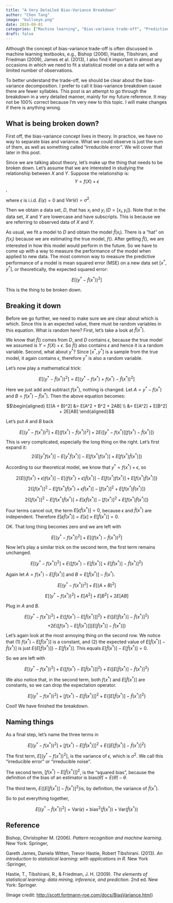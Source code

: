 ```yaml
---
title: "A Very Detailed Bias-Variance Breakdown"
author: "Chen Tang"
image: "bullseye.png"
date: 2019-09-01
categories: ["Machine learning", "Bias-variance trade-off", "Prediction", "Math", "Statistics"]
draft: false
---
```


Although the concept of bias-variance trade-off is often discussed in machine learning textbooks, e.g., Bishop (2006), Hastie, Tibshirani, and Friedman (2009), James et al. (2013), I also find it important in almost any occasions in which we need to fit a statistical model on a data set with a limited number of observations.

To better understand the trade-off, we should be clear about the bias-variance decomposition. I prefer to call it bias-variance breakdown cause there are fewer syllables. This post is an attempt to go through the breakdown in a very detailed manner, mainly for my future reference. It may not be 100% correct because I'm very new to this topic. I will make changes if there is anything wrong.

## What is being broken down?

First off, the bias-variance concept lives in theory. In practice, we have no way to separate bias and variance. What we could observe is just the sum of them, as well as something called "irreducible error". We will cover that later in this post.

Since we are talking about theory, let's make up the thing that needs to be broken down. Let's assume that we are interested in studying the relationship between $X$ and $Y$. Suppose the relationship is: $$Y = f(X) + \epsilon$$,

where $\epsilon$ is i.i.d. $E(\epsilon) = 0$ and $\text{Var}(\epsilon) = \sigma^2$.

Then we obtain a data set, $D$, that has $x_i$ and $y_i$ ($D = [x_i, y_i]$). Note that in the data set, $X$ and $Y$ are lowercase and have subscripts. This is because we are referring to observed data of $X$ and $Y$.

As usual, we fit a model to $D$ and obtain the model $\hat{f}(x_i)$. There is a "hat" on $f(x_i)$ because we are estimating the true model, $f()$. After getting $\hat{f}()$, we are interested in how this model would perform in the future. So we have to come up with a way to measure the performance of the model when applied to new data. The most common way to measure the predictive performance of a model is mean squared error (MSE) on a new data set $[x^\ast, y^\ast],$ or theoretically, the expected squared error:

$$E[(y^\ast - \hat{f}(x^\ast))^2]$$

This is the thing to be broken down.

## Breaking it down

Before we go further, we need to make sure we are clear about which is which. Since this is an expected value, there must be random variables in this equation. What is random here? First, let's take a look at $\hat{f}(x^\ast)$.

We know that $\hat{f}()$ comes from $D$, and $D$ contains $\epsilon$, because the true model we assumed is $Y = f(X) + \epsilon$. So $\hat{f}()$ also contains $\epsilon$ and hence it is a random variable. Second, what about $y^\ast$? Since $[x^\ast, y^\ast]$ is a sample from the true model, it again contains $\epsilon$, therefore $y^\ast$ is also a random variable.

Let's now play a mathematical trick:

$$E[(y^\ast - \hat{f}(x^\ast))^2] = E[(y^\ast - f(x^\ast) + f(x^\ast) - \hat{f}(x^\ast))^2]$$

Here we just add and subtract $f(x^\ast)$, nothing is changed. Let $A = y^\ast - f(x^\ast)$ and $B = f(x^\ast) - \hat{f}(x^\ast)$. Then the above equation becomes:

$$\begin{aligned}
E[(A + B)^2] &= E[A^2 + B^2 + 2AB] \\
&= E[A^2] + E[B^2] + 2E[AB]
\end{aligned}$$

Let's put $A$ and $B$ back

$$E[(y^\ast - f(x^\ast))^2] + E[(f(x^\ast) - \hat{f}(x^\ast))^2] + 2E\{[y^\ast - f(x^\ast)][f(x^\ast) - \hat{f}(x^\ast)]\}$$

This is very complicated, especially the long thing on the right. Let's first expand it: $$2\{E[y^\ast f(x^\ast)] - E[y^\ast \hat{f}(x^\ast)] - E[f(x^\ast) f(x^\ast)] + E[f(x^\ast) \hat{f}(x^\ast)]\}$$

According to our theoretical model, we know that $y^\ast = f(x^\ast) + \epsilon$, so

$$2\{E[(f(x^\ast) + \epsilon) f(x^\ast)] - E[(f(x^\ast) + \epsilon) \hat{f}(x^\ast)] - E[f(x^\ast) f(x^\ast)] + E[f(x^\ast) \hat{f}(x^\ast)]\}$$

$$2\{[f(x^\ast)]^2 - E[f(x^\ast) \hat{f}(x^\ast) + \epsilon \hat{f}(x^\ast)] - [f(x^\ast)]^2 + E[f(x^\ast) \hat{f}(x^\ast)]\}$$

$$2\{[f(x^\ast)]^2 - E[f(x^\ast) \hat{f}(x^\ast)] + E[\epsilon \hat{f}(x^\ast)] - [f(x^\ast)]^2 + E[f(x^\ast) \hat{f}(x^\ast)]\}$$

Four terms cancel out, the term $E[\epsilon \hat{f}(x^\ast)] = 0$, because $\epsilon$ and $\hat{f}(x^\ast)$ are independent. Therefore $E[\epsilon \hat{f}(x^\ast)] = E[\epsilon] \times E[\hat{f}(x^\ast)] = 0$.

OK. That long thing becomes zero and we are left with

$$E[(y^\ast - f(x^\ast))^2] + E[(f(x^\ast) - \hat{f}(x^\ast))^2]$$

Now let's play a similar trick on the second term, the first term remains unchanged.

$$E[(y^\ast - f(x^\ast))^2] + E\{[f(x^\ast) - E[\hat{f}(x^\ast)] + E[\hat{f}(x^\ast)] - \hat{f}(x^\ast)]^2\}$$

Again let $A = f(x^\ast) - E[\hat{f}(x^\ast)]$ and $B = E[\hat{f}(x^\ast)] - \hat{f}(x^\ast)$.

$$E[(y^\ast - f(x^\ast))^2] + E[(A + B)^2]$$

$$E[(y^\ast - f(x^\ast))^2] + E[A^2] + E[B^2] + 2E[AB]$$

Plug in $A$ and $B$.

$$E[(y^\ast - f(x^\ast))^2] + E\{[f(x^\ast) - E[\hat{f}(x^\ast)]]^2\} + E\{[E[\hat{f}(x^\ast)] - \hat{f}(x^\ast)]^2\}$$ $$ + 2E\{[f(x^\ast) - E[\hat{f}(x^\ast)]][E[\hat{f}(x^\ast)] - \hat{f}(x^\ast)]\}$$

Let's again look at the most annoying thing on the second row. We notice that (1) $f(x^\ast) - E[\hat{f}(x^\ast)]$ is a constant, and (2) the expected value of $E[\hat{f}(x^\ast)] - \hat{f}(x^\ast)]$ is just $E\{E[\hat{f}(x^\ast)]\} - E[\hat{f}(x^\ast)]$. This equals $E[\hat{f}(x^\ast)] - E[\hat{f}(x^\ast)] = 0$.

So we are left with

$$E[(y^\ast - f(x^\ast))^2] + E\{[f(x^\ast) - E[\hat{f}(x^\ast)]]^2\} + E\{[E[\hat{f}(x^\ast)] - \hat{f}(x^\ast)]^2\}$$

We also notice that, in the second term, both $f(x^\ast)$ and $E[\hat{f}(x^\ast)]$ are constants, so we can drop the expectation operator.

$$E[(y^\ast - f(x^\ast))^2] + [f(x^\ast) - E[\hat{f}(x^\ast)]]^2 + E\{[E[\hat{f}(x^\ast)] - \hat{f}(x^\ast)]^2\}$$

Cool! We have finished the breakdown.

## Naming things

As a final step, let's name the three terms in

$$E[(y^\ast - f(x^\ast))^2] + [f(x^\ast) - E[\hat{f}(x^\ast)]]^2 + E\{[E[\hat{f}(x^\ast)] - \hat{f}(x^\ast)]^2\}$$

The first term, $E[(y^\ast - f(x^\ast))^2]$, is the variance of $\epsilon$, which is $\sigma^2$. We call this "irreducible error" or "irreducible noise".

The second term, $[f(x^\ast) - E[\hat{f}(x^\ast)]]^2$, is the "squared bias", because the definition of the bias of an estimator is $\text{bias}(\hat{\theta}) = E(\hat{\theta}) - \theta$.

The third term, $E\{[E[\hat{f}(x^\ast)] - \hat{f}(x^\ast)]^2\}$is, by definition, the variance of $\hat{f}(x^\ast)$.

So to put everything together,

$$E[(y^\ast - \hat{f}(x^\ast))^2] = \text{Var}(\epsilon) + \text{bias}^2(\hat{f}(x^\ast)) + \text{Var}(\hat{f}(x^\ast))$$

## Reference

Bishop, Christopher M. (2006). *Pattern recognition and machine learning*. New York: Springer,

Gareth James, Daniela Witten, Trevor Hastie, Robert Tibshirani. (2013). *An introduction to statistical learning: with applications in R*. New York :Springer,

Hastie, T., Tibshirani, R., & Friedman, J. H. (2009). *The elements of statistical learning: data mining, inference, and prediction*. 2nd ed. New York: Springer.

(Image credit: <http://scott.fortmann-roe.com/docs/BiasVariance.html>)
